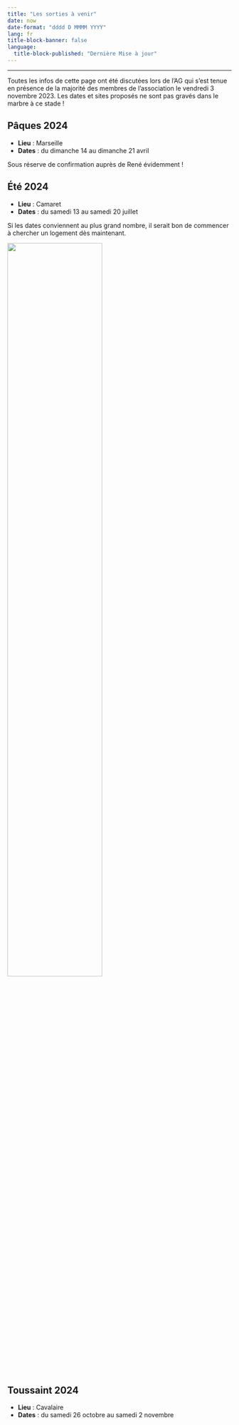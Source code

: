 ```yaml
---
title: "Les sorties à venir"
date: now
date-format: "dddd D MMMM YYYY"
lang: fr
title-block-banner: false
language:
  title-block-published: "Dernière Mise à jour"
---
```


----

Toutes les infos de cette page ont été discutées lors de l'AG qui s'est tenue en présence de la majorité des membres de l'association le vendredi 3 novembre 2023. Les dates et sites proposés ne sont pas gravés dans le marbre à ce stade !


## Pâques 2024 {#ref-test}

- **Lieu** : Marseille
- **Dates** : du dimanche 14 au dimanche 21 avril

Sous réserve de confirmation auprès de René évidemment !


## Été 2024

- **Lieu** : Camaret
- **Dates** : du samedi 13 au samedi 20 juillet

Si les dates conviennent au plus grand nombre, il serait bon de commencer à chercher un logement dès maintenant.

![](img/Coef2024.png){width=65%}


## Toussaint 2024

- **Lieu** : Cavalaire
- **Dates** : du samedi 26 octobre au samedi 2 novembre
